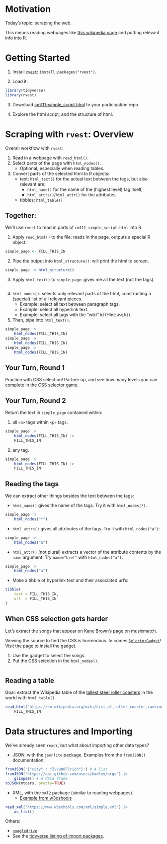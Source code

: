
# Motivation

Today's topic: scraping the web.

This means reading webpages like [this wikipedia page](https://en.wikipedia.org/wiki/List_of_roller_coaster_rankings) and putting relevant info into R.

# Getting Started

1. Install [`rvest`](https://github.com/hadley/rvest): `install.packages("rvest")`.

2. Load it:

```r
library(tidyverse)
library(rvest)
```

3. Download [cm111-simple_script.html](cm111-simple_script.html) to your participation repo.

4. Explore the html script, and the structure of html.


# Scraping with `rvest`: Overview

Overall workflow with `rvest`:

1. Read in a webpage with `read_html()`.
2. Select parts of the page with `html_nodes()`.
	- Optional, especially when reading tables.
3. Convert parts of the selected html to R objects:
	- text: `html_text()` for the actual text between the tags, but also relevant are:
		- `html_name()` for the name of the (highest level) tag itself,
		- `html_attrs()`/`html_attr()` for the attributes.
	- tibbles: `html_table()`

## Together:

We'll use `rvest` to read in parts of `cm111-simple_script.html` into R.

1. Apply `read_html()` to the file: reads in the page, outputs a special R object.

```r
simple_page <- FILL_THIS_IN
```

2. Pipe the output into `html_structure()`: will print the html to screen.

```r
simple_page |> html_structure()
```

3. Apply `html_text()` to `simple_page`: gives me all the text (not the tags).

```r

```

4. `html_nodes()`: selects only relevant parts of the html, constructing a (special) list of all relevant pieces. 
	- Example: select all text between paragraph tags.
	- Example: select all hyperlink text.
	- Example: select all tags with the "wiki" id (Hint: `#wiki`)
5. Then, pipe into `html_text()`.

```r
simple_page |> 
	html_nodes(FILL_THIS_IN)
simple_page |> 
	html_nodes(FILL_THIS_IN)
simple_page |> 
	html_nodes(FILL_THIS_IN)
```


## Your Turn, Round 1

Practice with CSS selection! Partner up, and see how many levels you can complete in the [CSS selector game](http://flukeout.github.io/).

## Your Turn, Round 2

Return the text in `simple_page` contained within:

1. all `<a>` tags within `<p>` tags.

```r
simple_page |> 
	html_nodes(FILL_THIS_IN) |> 
	FILL_THIS_IN
```

2. any tag.

```r
simple_page |> 
	html_nodes(FILL_THIS_IN) |> 
	FILL_THIS_IN
```


## Reading the tags

We can extract other things besides the text between the tags:

- `html_name()` gives the name of the tags. Try it with `html_nodes(*)`.

```r
simple_page |> 
	html_nodes("*")
```

- `html_attrs()` gives all attributes of the tags. Try it with `html_nodes("a")`:

```r
simple_page |> 
	html_nodes("a")
```

- `html_attr()` (not plural) extracts a vector of the attribute contents by the `name` argument. Try `name="href"` with `html_nodes("a")`:

```r
simple_page |> 
	html_nodes("a")
```


- Make a tibble of hyperlink text and their associated url's:

```r
tibble(
	text = FILL_THIS_IN,
	url  = FILL_THIS_IN
)
```

## When CSS selection gets harder

Let's extract the songs that appear on [Kane Brown's page on musixmatch](https://www.musixmatch.com/search/kane%20brown).

Viewing the source to find the CSS is horrendous. In comes [`SelectorGadget`](https://selectorgadget.com/)! Visit the page to install the gadget.

1. Use the gadget to select the songs. 
2. Put the CSS selection in the `html_nodes()`.

```r

```

## Reading a table

Goal: extract the Wikipedia table of the [tallest steel roller coasters](https://en.wikipedia.org/wiki/List_of_roller_coaster_rankings#Tallest_steel_roller_coasters) in the world with `html_table()`.

```r
read_html("https://en.wikipedia.org/wiki/List_of_roller_coaster_rankings") |> 
	FILL_THIS_IN
```


# Data structures and Importing

We've already seen `readr`, but what about importing other data types?

- JSON, with the `jsonlite` package. Examples from the `fromJSON()` documentation:

```r
fromJSON('{"city" : "Z\\u00FCrich"}') # A list
fromJSON("https://api.github.com/users/hadley/orgs") |> 
	glimpse() # A data frame
toJSON(mtcars, pretty=TRUE)
```


- XML, with the `xml2` package (similar to reading webpages).
	- [Example from w3cshools](https://www.w3schools.com/xml/simple.xml)

```r
read_xml("https://www.w3schools.com/xml/simple.xml") |> 
	as_list()
```


Others:

- [`googledrive`](https://googledrive.tidyverse.org/)
- See the [tidyverse listing of import packages](https://www.tidyverse.org/packages/#import).
